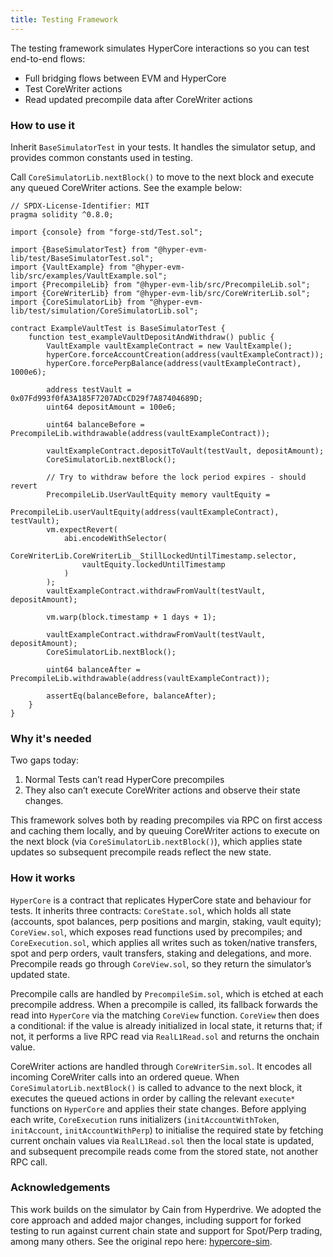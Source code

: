 ```yaml
---
title: Testing Framework
---
```


The testing framework simulates HyperCore interactions so you can test end-to-end flows:

- Full bridging flows between EVM and HyperCore
- Test CoreWriter actions
- Read updated precompile data after CoreWriter actions

### How to use it

Inherit `BaseSimulatorTest` in your tests. It handles the simulator setup, and provides common constants used in testing. 

Call `CoreSimulatorLib.nextBlock()` to move to the next block and execute any queued CoreWriter actions. See the example below:

```solidity
// SPDX-License-Identifier: MIT
pragma solidity ^0.8.0;

import {console} from "forge-std/Test.sol";

import {BaseSimulatorTest} from "@hyper-evm-lib/test/BaseSimulatorTest.sol";
import {VaultExample} from "@hyper-evm-lib/src/examples/VaultExample.sol";
import {PrecompileLib} from "@hyper-evm-lib/src/PrecompileLib.sol";
import {CoreWriterLib} from "@hyper-evm-lib/src/CoreWriterLib.sol";
import {CoreSimulatorLib} from "@hyper-evm-lib/test/simulation/CoreSimulatorLib.sol";

contract ExampleVaultTest is BaseSimulatorTest {
    function test_exampleVaultDepositAndWithdraw() public {
        VaultExample vaultExampleContract = new VaultExample();
        hyperCore.forceAccountCreation(address(vaultExampleContract));
        hyperCore.forcePerpBalance(address(vaultExampleContract), 1000e6);

        address testVault = 0x07Fd993f0fA3A185F7207ADcCD29f7A87404689D;
        uint64 depositAmount = 100e6;

        uint64 balanceBefore = PrecompileLib.withdrawable(address(vaultExampleContract));

        vaultExampleContract.depositToVault(testVault, depositAmount);
        CoreSimulatorLib.nextBlock();

        // Try to withdraw before the lock period expires - should revert
        PrecompileLib.UserVaultEquity memory vaultEquity =
            PrecompileLib.userVaultEquity(address(vaultExampleContract), testVault);
        vm.expectRevert(
            abi.encodeWithSelector(
                CoreWriterLib.CoreWriterLib__StillLockedUntilTimestamp.selector,
                vaultEquity.lockedUntilTimestamp
            )
        );
        vaultExampleContract.withdrawFromVault(testVault, depositAmount);

        vm.warp(block.timestamp + 1 days + 1);

        vaultExampleContract.withdrawFromVault(testVault, depositAmount);
        CoreSimulatorLib.nextBlock();

        uint64 balanceAfter = PrecompileLib.withdrawable(address(vaultExampleContract));

        assertEq(balanceBefore, balanceAfter);
    }
}
```

### Why it's needed

Two gaps today: 

1. Normal Tests can’t read HyperCore precompiles
2. They also can’t execute CoreWriter actions and observe their state changes. 

This framework solves both by reading precompiles via RPC on first access and caching them locally, and by queuing CoreWriter actions to execute on the next block (via `CoreSimulatorLib.nextBlock()`), which applies state updates so subsequent precompile reads reflect the new state.

### How it works

`HyperCore` is a contract that replicates HyperCore state and behaviour for tests. It inherits three contracts: `CoreState.sol`, which holds all state (accounts, spot balances, perp positions and margin, staking, vault equity); `CoreView.sol`, which exposes read functions used by precompiles; and `CoreExecution.sol`, which applies all writes such as token/native transfers, spot and perp orders, vault transfers, staking and delegations, and more. Precompile reads go through `CoreView.sol`, so they return the simulator’s updated state.

Precompile calls are handled by `PrecompileSim.sol`, which is etched at each precompile address. When a precompile is called, its fallback forwards the read into `HyperCore` via the matching `CoreView` function. `CoreView` then does a conditional: if the value is already initialized in local state, it returns that; if not, it performs a live RPC read via `RealL1Read.sol` and returns the onchain value. 

CoreWriter actions are handled through `CoreWriterSim.sol`. It encodes all incoming CoreWriter calls into an ordered queue. When `CoreSimulatorLib.nextBlock()` is called to advance to the next block, it executes the queued actions in order by calling the relevant `execute*` functions on `HyperCore` and applies their state changes. Before applying each write, `CoreExecution` runs initializers (`initAccountWithToken`, `initAccount`, `initAccountWithPerp`) to initialise the required state by fetching current onchain values via `RealL1Read.sol` then the local state is updated, and subsequent precompile reads come from the stored state, not another RPC call. 

### Acknowledgements

This work builds on the simulator by Cain from Hyperdrive. We adopted the core approach and added major changes, including support for forked testing to run against current chain state and support for Spot/Perp trading, among many others. See the original repo here: [hypercore-sim](https://github.com/ambitlabsxyz/hypercore/tree/main/packages/hypercore-sim).

